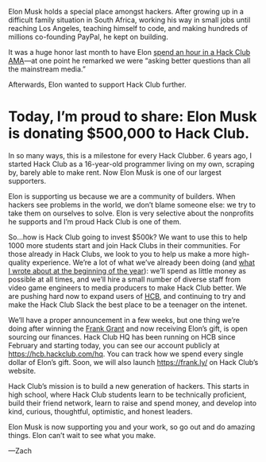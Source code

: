 Elon Musk holds a special place amongst hackers. After growing up in a difficult
family situation in South Africa, working his way in small jobs until reaching
Los Angeles, teaching himself to code, and making hundreds of millions
co-founding PayPal, he kept on building.

It was a huge honor last month to have Elon [spend an hour in a Hack Club
AMA](https://youtu.be/riru9OzScwk)—at one point he remarked we were “asking
better questions than all the mainstream media.”

Afterwards, Elon wanted to support Hack Club further.

# Today, I’m proud to share: Elon&nbsp;Musk is donating $500,000 to&nbsp;Hack&nbsp;Club.

In so many ways, this is a milestone for every Hack Clubber. 6 years ago, I
started Hack Club as a 16-year-old programmer living on my own, scraping by,
barely able to make rent. Now Elon Musk is one of our largest supporters.

Elon is supporting us because we are a community of builders. When hackers see
problems in the world, we don’t blame someone else: we try to take them on
ourselves to solve. Elon is very selective about the nonprofits he supports and
I’m proud Hack Club is one of them.

So…how is Hack Club going to invest $500k? We want to use this to help 1000 more
students start and join Hack Clubs in their communities. For those already in
Hack Clubs, we look to you to help us make a more high-quality experience. We’re
a lot of what we’ve already been doing (and [what I wrote about at the beginning
of the year](https://zachinto2020.wordpress.com/2019/12/31/as-midnight-approaches/)):
we’ll spend as little money as possible at all times, and we’ll hire a small
number of diverse staff from video game engineers to media producers to make
Hack Club better. We are pushing hard now to expand users of [HCB](https://hackclub.com/hcb/),
and continuing to try and make the Hack Club Slack the best place to be a teenager on the intenet.

We’ll have a proper announcement in a few weeks, but one thing we’re doing after
winning the [Frank Grant](https://grant.frank.ly/) and now receiving Elon’s
gift, is open sourcing our finances. Hack Club HQ has been running on HCB
since February and starting today, you can see our account publicly at
https://hcb.hackclub.com/hq. You can track how we spend every single dollar of
Elon’s gift. Soon, we will also launch https://frank.ly/ on Hack&nbsp;Club’s
website.

Hack Club’s mission is to build a new generation of hackers. This starts in high
school, where Hack Club students learn to be technically proficient, build their
friend network, learn to raise and spend money, and develop into kind, curious,
thoughtful, optimistic, and honest leaders.

Elon Musk is now supporting you and your work, so go out and do amazing things.
Elon can’t wait to see what you make.

—Zach
